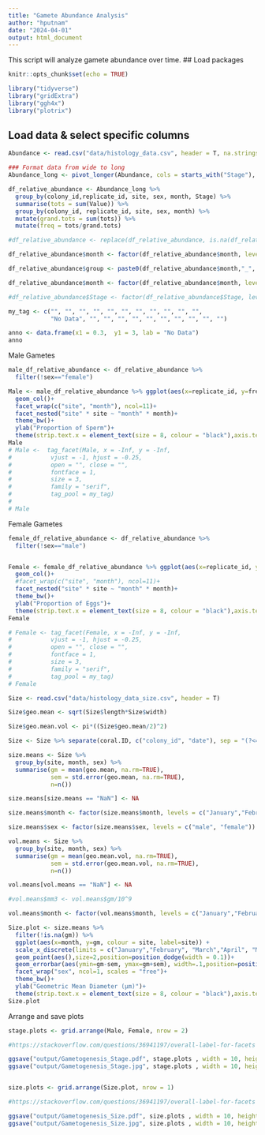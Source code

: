 ```yaml
---
title: "Gamete Abundance Analysis"
author: "hputnam"
date: "2024-04-01"
output: html_document
---
```


This script will analyze gamete abundance over time. 
## Load packages 
```r
knitr::opts_chunk$set(echo = TRUE)

library("tidyverse")
library("gridExtra")
library("ggh4x")
library("plotrix")
```

## Load data & select specific columns 
```r
Abundance <- read.csv("data/histology_data.csv", header = T, na.strings = c("", "NA"))

### Format data from wide to long 
Abundance_long <- pivot_longer(Abundance, cols = starts_with("Stage"), names_to = "Stage", values_to = "Value")

df_relative_abundance <- Abundance_long %>%
  group_by(colony_id,replicate_id, site, sex, month, Stage) %>%
  summarise(tots = sum(Value)) %>%
  group_by(colony_id, replicate_id, site, sex, month) %>%
  mutate(grand.tots = sum(tots)) %>%
  mutate(freq = tots/grand.tots) 

#df_relative_abundance <- replace(df_relative_abundance, is.na(df_relative_abundance), 0)

df_relative_abundance$month <- factor(df_relative_abundance$month, levels = c("January","February", "March","April", "May","June", "July", "August", "September","October",  "November"))

df_relative_abundance$group <- paste0(df_relative_abundance$month,"_", df_relative_abundance$colony_id)

df_relative_abundance$month <- factor(df_relative_abundance$month, levels = c("January","February", "March","April", "May","June", "July", "August", "September","October",  "November"))

#df_relative_abundance$Stage <- factor(df_relative_abundance$Stage, levels = c("StageI","StageII","StageIII","StageIV"))

my_tag <- c("", "", "", "", "", "", "", "", "", "", "",
            "No Data", "", "", "", "", "", "", "", "", "", "")

anno <- data.frame(x1 = 0.3,  y1 = 3, lab = "No Data")
anno


```

Male Gametes
```r
male_df_relative_abundance <- df_relative_abundance %>%
  filter(!sex=="female")

Male <- male_df_relative_abundance %>% ggplot(aes(x=replicate_id, y=freq, group=Stage, color=Stage, fill=Stage)) +
  geom_col()+
  facet_wrap(c("site", "month"), ncol=11)+
  facet_nested("site" * site ~ "month" * month)+
  theme_bw()+
  ylab("Proportion of Sperm")+
  theme(strip.text.x = element_text(size = 8, colour = "black"),axis.text.x=element_blank(), legend.position = "top", axis.title.x=element_blank())
Male
# Male <-  tag_facet(Male, x = -Inf, y = -Inf, 
#           vjust = -1, hjust = -0.25,
#           open = "", close = "",
#           fontface = 1,
#           size = 3,
#           family = "serif",
#           tag_pool = my_tag)
# 
# Male
```

Female Gametes
```r
female_df_relative_abundance <- df_relative_abundance %>%
  filter(!sex=="male")


Female <- female_df_relative_abundance %>% ggplot(aes(x=replicate_id, y=freq, group=Stage, color=Stage, fill=Stage, label=site)) +
  geom_col()+
  #facet_wrap(c("site", "month"), ncol=11)+
  facet_nested("site" * site ~ "month" * month)+
  theme_bw()+
  ylab("Proportion of Eggs")+
  theme(strip.text.x = element_text(size = 8, colour = "black"),axis.text.x = element_text(angle = 90), legend.position = "none", axis.title.x=element_blank())
Female

# Female <- tag_facet(Female, x = -Inf, y = -Inf, 
#           vjust = -1, hjust = -0.25,
#           open = "", close = "",
#           fontface = 1,
#           size = 3,
#           family = "serif",
#           tag_pool = my_tag)
# Female
```


```r
Size <- read.csv("data/histology_data_size.csv", header = T)

Size$geo.mean <- sqrt(Size$length*Size$width)

Size$geo.mean.vol <- pi*((Size$geo.mean/2)^2)

Size <- Size %>% separate(coral.ID, c("colony_id", "date"), sep = "(?<=[0-9])-")

size.means <- Size %>%
  group_by(site, month, sex) %>%
  summarise(gm = mean(geo.mean, na.rm=TRUE), 
            sem = std.error(geo.mean, na.rm=TRUE),
            n=n())

size.means[size.means == "NaN"] <- NA

size.means$month <- factor(size.means$month, levels = c("January","February", "March","April", "May","June", "July", "August", "September","October",  "November"))

size.means$sex <- factor(size.means$sex, levels = c("male", "female"))

vol.means <- Size %>%
  group_by(site, month, sex) %>%
  summarise(gm = mean(geo.mean.vol, na.rm=TRUE), 
            sem = std.error(geo.mean.vol, na.rm=TRUE),
            n=n())

vol.means[vol.means == "NaN"] <- NA

#vol.means$mm3 <- vol.means$gm/10^9

vol.means$month <- factor(vol.means$month, levels = c("January","February", "March","April", "May","June", "July", "August", "September","October",  "November"))

Size.plot <- size.means %>% 
  filter(!is.na(gm)) %>%
  ggplot(aes(x=month, y=gm, colour = site, label=site)) +
  scale_x_discrete(limits = c("January","February", "March","April", "May","June", "July", "August", "September","October",  "November"))+
  geom_point(aes(),size=2,position=position_dodge(width = 0.1))+
  geom_errorbar(aes(ymin=gm-sem, ymax=gm+sem), width=.1,position=position_dodge(width = 0.1)) +
  facet_wrap("sex", ncol=1, scales = "free")+
  theme_bw()+
  ylab("Geometric Mean Diameter (µm)")+
  theme(strip.text.x = element_text(size = 8, colour = "black"),axis.text.x = element_text(angle = 90), legend.position = "top", axis.title.x=element_blank())
Size.plot

```

Arrange and save plots
```r

stage.plots <- grid.arrange(Male, Female, nrow = 2)

#https://stackoverflow.com/questions/36941197/overall-label-for-facets

ggsave("output/Gametogenesis_Stage.pdf", stage.plots , width = 10, height = 6)
ggsave("output/Gametogenesis_Stage.jpg", stage.plots , width = 10, height = 6)


size.plots <- grid.arrange(Size.plot, nrow = 1)

#https://stackoverflow.com/questions/36941197/overall-label-for-facets

ggsave("output/Gametogenesis_Size.pdf", size.plots , width = 10, height = 6)
ggsave("output/Gametogenesis_Size.jpg", size.plots , width = 10, height = 6)


```